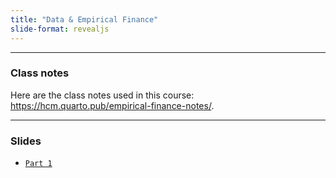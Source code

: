 ```yaml
---
title: "Data & Empirical Finance"
slide-format: revealjs
---
```




___

### Class notes

Here are the class notes used in this course: [https://hcm.quarto.pub/empirical-finance-notes/](https://hcm.quarto.pub/empirical-finance-notes/).

___

###  Slides

-   [`Part 1`](https://hcm.quarto.pub/empirical_finance_part_1/)

